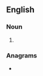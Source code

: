 ==English==

===Noun===
{{head|en|noun form}}

# {{plural of|Hellen|lang=en}}

===Anagrams===
* {{anagrams|en|a=eehllns|enshell}}